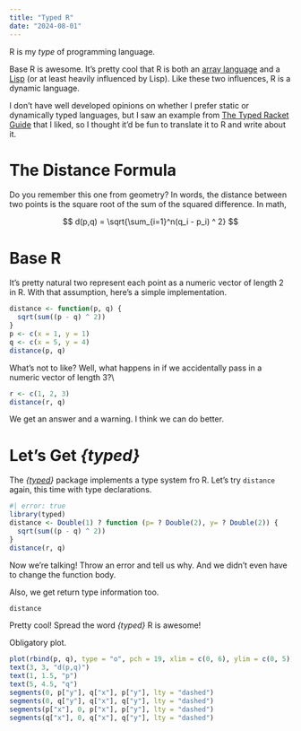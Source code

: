```yaml
---
title: "Typed R"
date: "2024-08-01"
---
```


R is my *type* of programming language.

Base R is awesome.
It's pretty cool that R is both an [array language](https://en.wikipedia.org/wiki/Array_programming) and a [Lisp](https://en.wikipedia.org/wiki/Lisp_(programming_language)) (or at least heavily influenced by Lisp).
Like these two influences, R is a dynamic language.

I don't have well developed opinions on whether I prefer static or dynamically typed languages, but I saw an example from [The Typed Racket Guide](https://docs.racket-lang.org/ts-guide/quick.html) that I liked, so I thought it'd be fun to translate it to R and write about it.

# The Distance Formula

Do you remember this one from geometry?
In words, the distance between two points is the square root of the sum of the squared difference.
In math,

$$
d(p,q) = \sqrt{\sum_{i=1}^n(q_i - p_i) ^ 2}
$$

# Base R

It's pretty natural two represent each point as a numeric vector of length 2 in R.
With that assumption, here's a simple implementation.

```r
distance <- function(p, q) {
  sqrt(sum((p - q) ^ 2))
}
p <- c(x = 1, y = 1)
q <- c(x = 5, y = 4)
distance(p, q)
```

What's not to like?
Well, what happens in if we accidentally pass in a numeric vector of length 3?\\

```r
r <- c(1, 2, 3)
distance(r, q)
```

We get an answer and a warning.
I think we can do better.

# Let's Get *{typed}*

The *{[typed](https://github.com/moodymudskipper/typed)}* package implements a type system fro R.
Let's try `distance` again, this time with type declarations.

```r
#| error: true
library(typed)
distance <- Double(1) ? function (p= ? Double(2), y= ? Double(2)) {
  sqrt(sum((p - q) ^ 2))
}
distance(r, q)
```

Now we're talking!
Throw an error and tell us why.
And we didn't even have to change the function body.

Also, we get return type information too.

```r
distance
```

Pretty cool!
Spread the word *{typed}* R is awesome!

Obligatory plot.

```r
plot(rbind(p, q), type = "o", pch = 19, xlim = c(0, 6), ylim = c(0, 5))
text(3, 3, "d(p,q)")
text(1, 1.5, "p")
text(5, 4.5, "q")
segments(0, p["y"], q["x"], p["y"], lty = "dashed")
segments(0, q["y"], q["x"], q["y"], lty = "dashed")
segments(p["x"], 0, p["x"], p["y"], lty = "dashed")
segments(q["x"], 0, q["x"], q["y"], lty = "dashed")
```
